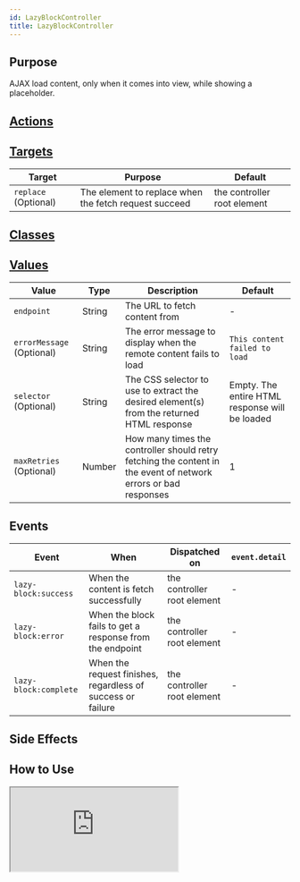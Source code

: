 ```yaml
---
id: LazyBlockController
title: LazyBlockController
---
```




## Purpose

AJAX load content, only when it comes into view, while showing a placeholder.

## [Actions](https://stimulus.hotwire.dev/reference/actions)
<NoActions/>

## [Targets](https://stimulus.hotwire.dev/reference/targets)

| Target               | Purpose                                               | Default                     |
|----------------------|-------------------------------------------------------|-----------------------------|
| `replace` (Optional) | The element to replace when the fetch request succeed | the controller root element |

## [Classes](https://stimulus.hotwire.dev/reference/classes)
<NoClasses/>

## [Values](https://stimulus.hotwire.dev/reference/values)

| Value                     | Type   | Description                                                                                                     | Default                                        |
|---------------------------|--------|-----------------------------------------------------------------------------------------------------------------|------------------------------------------------|
| `endpoint`                | String | The URL to fetch content from                                                                                   | -                                              |
| `errorMessage` (Optional) | String | The error message to display when the remote content fails to load                                              | `This content failed to load`                  |
| `selector` (Optional)     | String | The CSS selector to use to extract the desired element(s) from the returned HTML response                       | Empty. The entire HTML response will be loaded |
| `maxRetries` (Optional)   | Number | How many times the controller should retry fetching the content in the event of network errors or bad responses | 1                                              |

## Events

| Event                 | When                                                        | Dispatched on               | `event.detail` |
|-----------------------|-------------------------------------------------------------|-----------------------------|----------------|
| `lazy-block:success`  | When the content is fetch successfully                      | the controller root element | -              |
| `lazy-block:error`    | When the block fails to get a response from the endpoint    | the controller root element | -              |
| `lazy-block:complete` | When the request finishes, regardless of success or failure | the controller root element | -              |

## Side Effects
<NoSideEffects/>


## How to Use

<iframe
  src="https:///stimulus-library.netlify.app/controllers/lazy_block_controller.html"
  style={{width: "100%", height: "500px", border: "0", borderRadius: "4px", overflow: "hidden"}}
  sandbox="allow-forms allow-modals allow-popups allow-presentation allow-same-origin allow-scripts"
/>

## See Also

[Async Block Controller](./AsyncBlockController)
[Load Block Controller](./LoadBlockController)
[Poll Block Controller](./PollBlockController)
